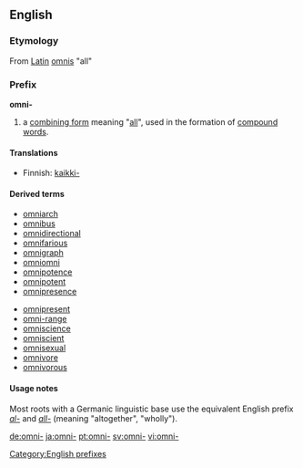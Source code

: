 ==English==
===Etymology===
From [[Latin]] [[omnis]] "all" 

===Prefix===
'''omni-'''

# a [[combining form]] meaning "[[all]]", used in the formation of [[compound word]]s.

====Translations====
*Finnish: [[kaikki-]]

====Derived terms====
{{top2}}
*[[omniarch]]
*[[omnibus]]
*[[omnidirectional]]
*[[omnifarious]]
*[[omnigraph]]
*[[omniomni]]
*[[omnipotence]]
*[[omnipotent]]
*[[omnipresence]]
{{mid2}}
*[[omnipresent]]
*[[omni-range]]
*[[omniscience]]
*[[omniscient]]
*[[omnisexual]]
*[[omnivore]]
*[[omnivorous]]
{{bottom}}

====Usage notes====
Most roots with a Germanic linguistic base use the equivalent English prefix ''[[al-]]'' and ''[[all-]]'' (meaning "altogether", "wholly").

[[Category:English prefixes]]

[[de:omni-]]
[[ja:omni-]]
[[pt:omni-]]
[[sv:omni-]]
[[vi:omni-]]